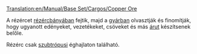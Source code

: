 [[Translation:en/Manual/Base Set/Cargos/Copper Ore]]

{{hu/Rakomány|név=Rézérc
|kép=en/Copperoremine.png|termeli=[[hu/Manual/Base Set/Industries/Rézércbánya|rézércbánya]] - kizárólag szubtrópusi éghajlaton
|fogadja=[[hu/Manual/Base Set/Industries/Gyár|gyár]]
}}
A rézércet [[hu/Manual/Base Set/Industries/Rézércbánya|rézércbányában]] fejtik, majd a [[hu/Manual/Base Set/Industries/Gyár|gyárban]] olvasztják és finomítják, hogy ugyanott edényeket, vezetékeket, csöveket és más [[hu/Manual/Base Set/Cargos/Áru|árut]] készítsenek belőle.

Rézérc csak [[hu/Manual/Éghajlatok#Szubtrópusi|szubtrópusi]] éghajlaton található.

{{hu/Navbox Rakomány}}